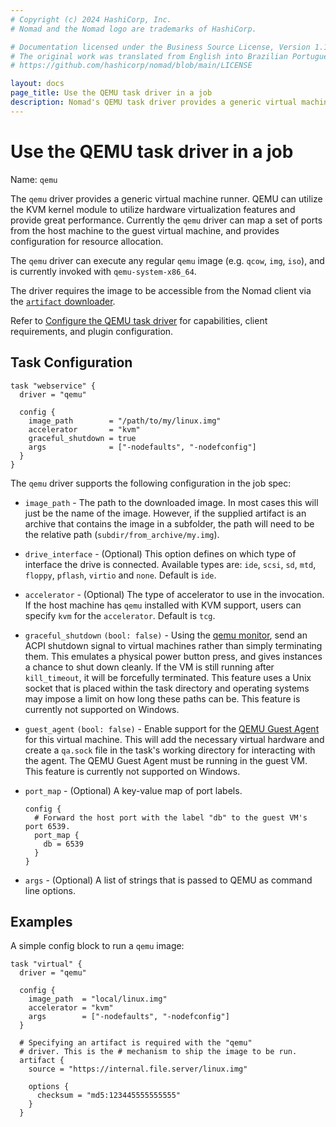 ```yaml
---
# Copyright (c) 2024 HashiCorp, Inc.
# Nomad and the Nomad logo are trademarks of HashiCorp.

# Documentation licensed under the Business Source License, Version 1.1.
# The original work was translated from English into Brazilian Portuguese.
# https://github.com/hashicorp/nomad/blob/main/LICENSE

layout: docs
page_title: Use the QEMU task driver in a job
description: Nomad's QEMU task driver provides a generic virtual machine runner that can execute any regular QEMU image. Learn how to use the QEMU task driver in your jobs. Configure image path, driver interface, accelerator, graceful shutdown, guest agent, and port map.
---
```


# Use the QEMU task driver in a job

Name: `qemu`

The `qemu` driver provides a generic virtual machine runner. QEMU can utilize
the KVM kernel module to utilize hardware virtualization features and provide
great performance. Currently the `qemu` driver can map a set of ports from the
host machine to the guest virtual machine, and provides configuration for
resource allocation.

The `qemu` driver can execute any regular `qemu` image (e.g. `qcow`, `img`,
`iso`), and is currently invoked with `qemu-system-x86_64`.

The driver requires the image to be accessible from the Nomad client via the
[`artifact` downloader](/nomad/docs/job-specification/artifact).

Refer to [Configure the QEMU task driver](/nomad/docs/deploy/task-driver/qemu)
for capabilities, client requirements, and plugin configuration.

## Task Configuration

```hcl
task "webservice" {
  driver = "qemu"

  config {
    image_path        = "/path/to/my/linux.img"
    accelerator       = "kvm"
    graceful_shutdown = true
    args              = ["-nodefaults", "-nodefconfig"]
  }
}
```

The `qemu` driver supports the following configuration in the job spec:

- `image_path` - The path to the downloaded image. In most cases this will just
  be the name of the image. However, if the supplied artifact is an archive that
  contains the image in a subfolder, the path will need to be the relative path
  (`subdir/from_archive/my.img`).

- `drive_interface` - (Optional) This option defines on which type of interface
  the drive is connected. Available types are: `ide`, `scsi`, `sd`, `mtd`,
  `floppy`, `pflash`, `virtio` and `none`. Default is `ide`.

- `accelerator` - (Optional) The type of accelerator to use in the invocation.
  If the host machine has `qemu` installed with KVM support, users can specify
  `kvm` for the `accelerator`. Default is `tcg`.

- `graceful_shutdown` `(bool: false)` - Using the [qemu
  monitor](https://en.wikibooks.org/wiki/QEMU/Monitor), send an ACPI shutdown
  signal to virtual machines rather than simply terminating them. This emulates
  a physical power button press, and gives instances a chance to shut down
  cleanly. If the VM is still running after `kill_timeout`, it will be
  forcefully terminated. This feature uses a Unix socket that is placed within
  the task directory and operating systems may impose a limit on how long these
  paths can be. This feature is currently not supported on Windows.

- `guest_agent` `(bool: false)` - Enable support for the [QEMU Guest
  Agent](https://wiki.qemu.org/Features/GuestAgent) for this virtual machine.
  This will add the necessary virtual hardware and create a `qa.sock` file in
  the task's working directory for interacting with the agent. The QEMU Guest
  Agent must be running in the guest VM. This feature is currently not
  supported on Windows.

- `port_map` - (Optional) A key-value map of port labels.

  ```hcl
  config {
    # Forward the host port with the label "db" to the guest VM's port 6539.
    port_map {
      db = 6539
    }
  }
  ```

- `args` - (Optional) A list of strings that is passed to QEMU as command line
  options.

## Examples

A simple config block to run a `qemu` image:

```
task "virtual" {
  driver = "qemu"

  config {
    image_path  = "local/linux.img"
    accelerator = "kvm"
    args        = ["-nodefaults", "-nodefconfig"]
  }

  # Specifying an artifact is required with the "qemu"
  # driver. This is the # mechanism to ship the image to be run.
  artifact {
    source = "https://internal.file.server/linux.img"

    options {
      checksum = "md5:123445555555555"
    }
  }
```

[`args`]: /nomad/docs/job-declare/task-driver/qemu#args
[QEMU documentation]: https://www.qemu.org/docs/master/system/invocation.html
